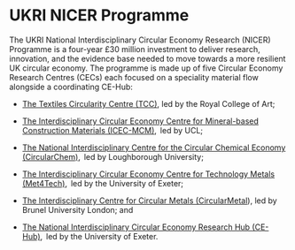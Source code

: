 # UKRI NICER Programme

The UKRI National Interdisciplinary Circular Economy Research (NICER) Programme is a four-year £30 million investment to deliver research, innovation, and the evidence base needed to move towards a more resilient UK circular economy. The programme is made up of five Circular Economy Research Centres (CECs) each focused on a speciality material flow alongside a coordinating CE-Hub:

-   [The Textiles Circularity Centre (TCC)](https://ce-hub.org/textiles-circularity-centre/), led by the Royal College of Art;

-   [The Interdisciplinary Circular Economy Centre for Mineral-based Construction Materials (ICEC-MCM)](https://ce-hub.org/centre-for-mineral-based-construction-materials/),  led by UCL;

-   [The National Interdisciplinary Centre for the Circular Chemical Economy (CircularChem)](https://ce-hub.org/centre-for-circular-chemical-economy/),  led by Loughborough University;

-   [The Interdisciplinary Circular Economy Centre for Technology Metals (Met4Tech)](https://ce-hub.org/centre-for-technology-metals/),  led by the University of Exeter;

-   [The Interdisciplinary Centre for Circular Metals (CircularMetal](https://ce-hub.org/centre-for-circular-metals/)), led by Brunel University London; and

-   [The National Interdisciplinary Circular Economy Research Hub (CE-Hub)](https://ce-hub.org/circular-economy-hub-ce-hub/),  led by the University of Exeter.
